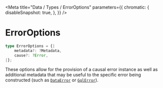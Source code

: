 
<Meta
    title="Data / Types / ErrorOptions"
    parameters={{
        chromatic: {
            disableSnapshot: true,
        },
    }}
/>

# ErrorOptions

```ts
type ErrorOptions = {|
    metadata?: ?Metadata,
    cause?: ?Error,
|};
```

These options allow for the provision of a causal error instance as well as additional metadata that may be useful to the specific error being constructed (such as [`DataError`](/docs/data-exports-dataerror--page) or [`GqlError`](/docs/data-exports-gqlerror--page)).
